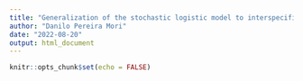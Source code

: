 ```yaml
---
title: "Generalization of the stochastic logistic model to interspecific competition"
author: "Danilo Pereira Mori"
date: "2022-08-20"
output: html_document
---
```


```r
knitr::opts_chunk$set(echo = FALSE)
```


